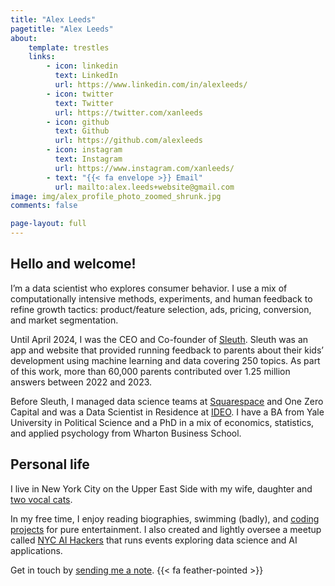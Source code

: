 ```yaml
---
title: "Alex Leeds"
pagetitle: "Alex Leeds"
about:
    template: trestles
    links:
        - icon: linkedin
          text: LinkedIn
          url: https://www.linkedin.com/in/alexleeds/
        - icon: twitter
          text: Twitter
          url: https://twitter.com/xanleeds
        - icon: github
          text: Github
          url: https://github.com/alexleeds
        - icon: instagram
          text: Instagram
          url: https://www.instagram.com/xanleeds/
        - text: "{{< fa envelope >}} Email"
          url: mailto:alex.leeds+website@gmail.com
image: img/alex_profile_photo_zoomed_shrunk.jpg
comments: false

page-layout: full
---
```


<script type='application/ld+json'> {"@context":"http://www.schema.org","@type":"person","name":"Alex Leeds","jobTitle":"CEO and co-founder, Sleuth","height":"72 inches","gender":"male","description":"Alex Leeds is a data scientist working at the intersection of AI/ML, strategy, and operations.","url":"https://alex.leeds.com","image":"https://alexleeds.com/img/IMG_5986.jpeg","address":{"@type":"PostalAddress","addressLocality":"New York","addressRegion":"NY","postalCode":"10021","birthDate":"1980-06-29","birthPlace":"New York, NYC","memberOf":[{"@type":"Organization","name":"NYC AI hackers"}],"nationality":[{"@type":"Country","name":"United States"},{"@type":"Country","name":"United States"}]}}
</script>

## Hello and welcome!

I'm a data scientist who explores consumer behavior. I use a mix of computationally intensive methods, experiments, and human feedback to refine growth tactics: product/feature selection, ads, pricing, conversion, and market segmentation.

Until April 2024, I was the CEO and Co-founder of [Sleuth](https://about.hellosleuth.com/). Sleuth was an app and website that provided running feedback to parents about their kids’ development using machine learning and data covering 250 topics. As part of this work, more than 60,000 parents contributed over 1.25 million answers between 2022 and 2023. 

Before Sleuth, I managed data science teams at [Squarespace](https://www.squarespace.com/) and One Zero Capital and was a Data Scientist in Residence at [IDEO](https://www.ideo.com/). I have a BA from Yale University in Political Science and a PhD in a mix of economics, statistics, and applied psychology from Wharton Business School.

## Personal life

I live in New York City on the Upper East Side with my wife, daughter and [two vocal cats](https://www.instagram.com/p/Bxz-7J6pzJs/).

In my free time, I enjoy reading biographies, swimming (badly), and [coding projects](/projects/) for pure entertainment. I also created and lightly oversee a meetup called [NYC AI Hackers](https://www.meetup.com/ai-hackers/) that runs events exploring data science and AI applications.

Get in touch by [sending me a note](/mailto:alex.leeds+website@gmail.com). {{< fa feather-pointed >}}
